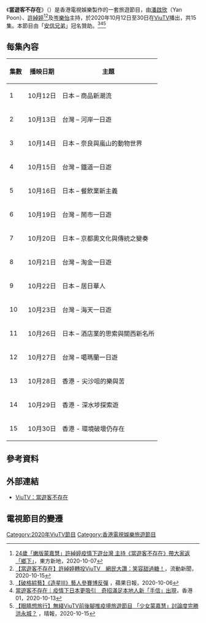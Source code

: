 {{电视节目信息框
| 名称 = 當遊客不存在
| 原名 = Tourists Not in Town
| 圖片 = Tourists Not in Town ViuTV.jpg
| 每集长度 = 30分鐘（含廣告）
| 播出国家 = {{HKG}}
| 结束 = {{start date|2020|10|30}}
| 开始 = {{start date|2020|10|12}}
| 图像制式 = [[高清电视|高清电视]] [[1080i|1080i]]
| 电视网 = [[ViuTV|ViuTV]]
| 集数 = 15
| 監製 = 李宏達
| 導演 = 彭雋升（日本、台灣）<br>石嘉欣（日本）<br>卓立峰（台灣）<br>何啟智（香港）
| 編審 = 林文靜
| 製作年份 = 2020年
| 外景 = {{JPN}}<br>{{TWN}}<br>{{HKG}}
| 制作公司 = [[香港電視娛樂|香港電視娛樂]]<br>（台灣拍攝部份則由[[台灣|台灣]]起初創造娛樂有限公司負責）
| 语言 = [[粵語|粵語]]、外景當地語言
| 国家 = {{HKG}}
| 主持 = [[潘啟欣|潘啟欣]]（日本）<br>[[許綽婷|許綽婷]]（台灣）<br>[[岑樂怡|岑樂怡]]（香港）
| 旁白 = [[岑樂怡|岑樂怡]]
| 类型 = 旅遊
| 英文名称 = 
| 尺寸 = 
| 播出时间 = 逢星期一至五 22:30-23:00
}}
《'''當遊客不存在'''》（{{lang-en|Tourists Not in Town}}）是香港電視娛樂製作的一套旅遊節目，由[[潘啟欣|潘啟欣]]（Yan Poon）、[[許綽婷|許綽婷]]<ref>[https://www.orientalsunday.hk/%e5%a8%9b%e8%81%9e/%e5%ab%a9%e7%89%88%e8%92%99%e5%98%89%e6%85%a7-%e8%a8%b1%e7%b6%bd%e5%a9%b7-%e7%95%b6%e9%81%8a%e5%ae%a2%e4%b8%8d%e5%ad%98%e5%9c%a8-plt/398475/ 24歲「嫩版蒙嘉慧」許綽婷疫情下遊台灣 主持《當遊客不存在》帶大家返「鄉下」]，東方新地，2020-10-07</ref><ref>[https://news.modia.com.hk/headlines/187770/ 【當遊客不存在】許綽婷轉投ViuTV　網民大讚：笑容甜過糖！]，流動新聞，2020-10-15</ref>及[[岑樂怡|岑樂怡]]主持，於2020年10月12日至30日在[[ViuTV|ViuTV]]播出，共15集。本節目由「[[安信信貸|安信兄弟]]」冠名贊助。<ref>[https://hk.appledaily.com/entertainment/20201006/HY63J6YHTJEXNOPYDSDRY7XMF4/ 【破格綜藝】《造星III》藝人參賽博反彈] {{Wayback|url=https://hk.appledaily.com/entertainment/20201006/HY63J6YHTJEXNOPYDSDRY7XMF4/ |date=20201014033157 }}，蘋果日報，2020-10-06</ref><ref>[https://www.hk01.com/%E5%8D%B3%E6%99%82%E5%A8%9B%E6%A8%82/535398/ 當遊客不存在｜疫情下日本更吸引　奇招滿足本地人新「手信」出現]，香港01，2020-10-13</ref><ref>[https://skypost.ulifestyle.com.hk/article/2776644/ 【眼睛想旅行】無綫ViuTV前後腳推疫境旅遊節目 「少女蒙嘉慧」討論度完勝洪永城？] {{Wayback|url=https://skypost.ulifestyle.com.hk/article/2776644/ |date=20201021064759 }}，晴報，2020-10-15</ref>

== 每集內容 ==
{| class="wikitable"
! 集數 !! 播映日期 !! 主題
|-
| 1 || 10月12日 || 日本 – 商品新潮流
|-
| 2 || 10月13日 || 台灣 – 河岸一日遊
|-
| 3 || 10月14日 || 日本 – 奈良與嵐山的動物世界
|-
| 4 || 10月15日 || 台灣 – 鐵道一日遊
|-
| 5 || 10月16日 || 日本 – 餐飲業新主義
|-
| 6 || 10月19日 || 台灣 – 鬧市一日遊
|-
| 7 || 10月20日 || 日本 – 京都奧文化與傳統之變奏
|-
| 8 || 10月21日 || 台灣 – 淘金一日遊
|-
| 9 || 10月22日 || 日本 – 居日華人
|-
| 10 || 10月23日 || 台灣 – 海天一日遊
|-
| 11 || 10月26日 || 日本 – 酒店業的思索與關西新名所
|-
| 12 || 10月27日 || 台灣 – 噶瑪蘭一日遊
|-
| 13 || 10月28日 || 香港 - 尖沙咀的樂與苦
|-
| 14 || 10月29日 || 香港 - 深水埗探索遊
|-
| 15 || 10月30日 || 香港 - 環境破壞仍存在
|}

== 參考資料 ==
{{reflist}}

== 外部連結 ==
*[https://viu.tv/encore/tourists-not-in-town ViuTV：當遊客不存在]{{Wayback|url=https://viu.tv/encore/tourists-not-in-town |date=20201225234104 }}

== 電視節目的變遷 ==
{{電視節目的變遷
| 電視台 = {{HKG}} [[ViuTV|ViuTV]]
| 播放檔次 = 星期一至五 22:30 - 23:00
| 上一節目 = [[玩·謝我阿婆|玩·謝我阿婆]]<br>（2020年9月28日 - 10月9日）
| 節目名稱 = 當遊客不存在<br>（2020年10月12日 - 10月30日）
| 下一節目 = [[全民造星III|全民造星III]]<small>（22:30－23:30）</small><br> (2020年11月2日 - 12月18日) 
}}
{{2020年ViuTV實況娛樂}}
[[Category:2020年ViuTV節目|Category:2020年ViuTV節目]]
[[Category:香港電視娛樂旅遊節目|Category:香港電視娛樂旅遊節目]]